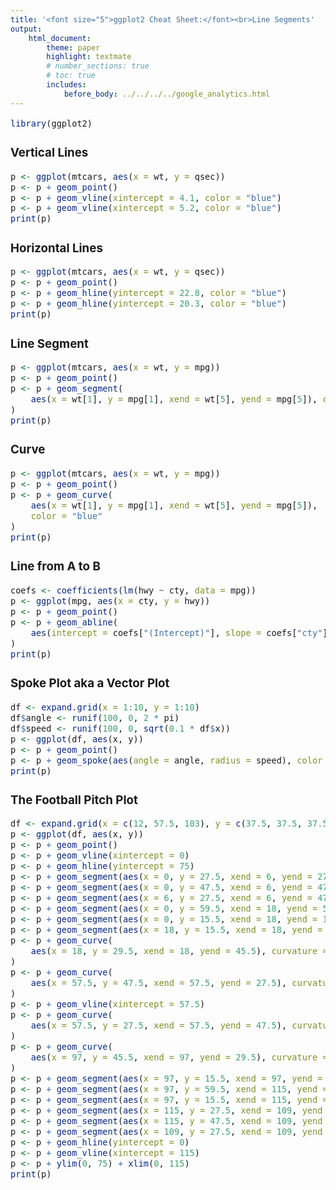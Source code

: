 ```yaml
---
title: '<font size="5">ggplot2 Cheat Sheet:</font><br>Line Segments'
output:
    html_document:
        theme: paper
        highlight: textmate
        # number_sections: true
        # toc: true
        includes:
            before_body: ../../../../google_analytics.html
---
```


<font size="3"> 

```r
library(ggplot2)
```

### Vertical Lines
```r
p <- ggplot(mtcars, aes(x = wt, y = qsec))
p <- p + geom_point()
p <- p + geom_vline(xintercept = 4.1, color = "blue")
p <- p + geom_vline(xintercept = 5.2, color = "blue")
print(p)
```

### Horizontal Lines
```r
p <- ggplot(mtcars, aes(x = wt, y = qsec))
p <- p + geom_point()
p <- p + geom_hline(yintercept = 22.8, color = "blue")
p <- p + geom_hline(yintercept = 20.3, color = "blue")
print(p)
```

### Line Segment
```r
p <- ggplot(mtcars, aes(x = wt, y = mpg))
p <- p + geom_point()
p <- p + geom_segment(
    aes(x = wt[1], y = mpg[1], xend = wt[5], yend = mpg[5]), color = "blue"
)
print(p)
```

### Curve
```r
p <- ggplot(mtcars, aes(x = wt, y = mpg))
p <- p + geom_point()
p <- p + geom_curve(
    aes(x = wt[1], y = mpg[1], xend = wt[5], yend = mpg[5]),
    color = "blue"
)
print(p)
```

### Line from A to B
```r
coefs <- coefficients(lm(hwy ~ cty, data = mpg))
p <- ggplot(mpg, aes(x = cty, y = hwy))
p <- p + geom_point()
p <- p + geom_abline(
    aes(intercept = coefs["(Intercept)"], slope = coefs["cty"]), color = "blue"
)
print(p)
```

### Spoke Plot aka a Vector Plot
```r
df <- expand.grid(x = 1:10, y = 1:10)
df$angle <- runif(100, 0, 2 * pi)
df$speed <- runif(100, 0, sqrt(0.1 * df$x))
p <- ggplot(df, aes(x, y))
p <- p + geom_point()
p <- p + geom_spoke(aes(angle = angle, radius = speed), color = "blue")
print(p)
```

### The Football Pitch Plot
```r
df <- expand.grid(x = c(12, 57.5, 103), y = c(37.5, 37.5, 37.5))
p <- ggplot(df, aes(x, y))
p <- p + geom_point()
p <- p + geom_vline(xintercept = 0)
p <- p + geom_hline(yintercept = 75)
p <- p + geom_segment(aes(x = 0, y = 27.5, xend = 6, yend = 27.5))
p <- p + geom_segment(aes(x = 0, y = 47.5, xend = 6, yend = 47.5))
p <- p + geom_segment(aes(x = 6, y = 27.5, xend = 6, yend = 47.5))
p <- p + geom_segment(aes(x = 0, y = 59.5, xend = 18, yend = 59.5))
p <- p + geom_segment(aes(x = 0, y = 15.5, xend = 18, yend = 15.5))
p <- p + geom_segment(aes(x = 18, y = 15.5, xend = 18, yend = 59.5))
p <- p + geom_curve(
    aes(x = 18, y = 29.5, xend = 18, yend = 45.5), curvature = 0.67, ncp = 50
)
p <- p + geom_curve(
    aes(x = 57.5, y = 47.5, xend = 57.5, yend = 27.5), curvature = 1, ncp = 50
)
p <- p + geom_vline(xintercept = 57.5)
p <- p + geom_curve(
    aes(x = 57.5, y = 27.5, xend = 57.5, yend = 47.5), curvature = 1, ncp = 50
)
p <- p + geom_curve(
    aes(x = 97, y = 45.5, xend = 97, yend = 29.5), curvature = 0.67, ncp = 50
)
p <- p + geom_segment(aes(x = 97, y = 15.5, xend = 97, yend = 59.5))
p <- p + geom_segment(aes(x = 97, y = 59.5, xend = 115, yend = 59.5))
p <- p + geom_segment(aes(x = 97, y = 15.5, xend = 115, yend = 15.5))
p <- p + geom_segment(aes(x = 115, y = 27.5, xend = 109, yend = 27.5))
p <- p + geom_segment(aes(x = 115, y = 47.5, xend = 109, yend = 47.5))
p <- p + geom_segment(aes(x = 109, y = 27.5, xend = 109, yend = 47.5))
p <- p + geom_hline(yintercept = 0)
p <- p + geom_vline(xintercept = 115)
p <- p + ylim(0, 75) + xlim(0, 115)
print(p)
```

</font>
